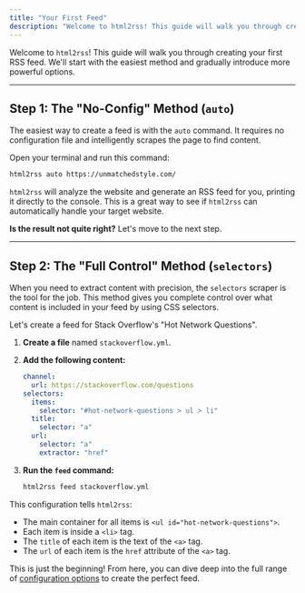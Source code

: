 ```yaml
---
title: "Your First Feed"
description: "Welcome to html2rss! This guide will walk you through creating your first RSS feed."
---
```


Welcome to `html2rss`! This guide will walk you through creating your first RSS feed. We'll start with the easiest method and gradually introduce more powerful options.

---

## Step 1: The "No-Config" Method (`auto`)

The easiest way to create a feed is with the `auto` command. It requires no configuration file and intelligently scrapes the page to find content.

Open your terminal and run this command:

```bash
html2rss auto https://unmatchedstyle.com/
```

`html2rss` will analyze the website and generate an RSS feed for you, printing it directly to the console. This is a great way to see if `html2rss` can automatically handle your target website.

**Is the result not quite right?** Let's move to the next step.

---

## Step 2: The "Full Control" Method (`selectors`)

When you need to extract content with precision, the `selectors` scraper is the tool for the job. This method gives you complete control over what content is included in your feed by using CSS selectors.

Let's create a feed for Stack Overflow's "Hot Network Questions".

1.  **Create a file** named `stackoverflow.yml`.
2.  **Add the following content:**

    ```yaml
    channel:
      url: https://stackoverflow.com/questions
    selectors:
      items:
        selector: "#hot-network-questions > ul > li"
      title:
        selector: "a"
      url:
        selector: "a"
        extractor: "href"
    ```

3.  **Run the `feed` command:**

    ```bash
    html2rss feed stackoverflow.yml
    ```

This configuration tells `html2rss`:

- The main container for all items is `<ul id="hot-network-questions">`.
- Each item is inside a `<li>` tag.
- The `title` of each item is the text of the `<a>` tag.
- The `url` of each item is the `href` attribute of the `<a>` tag.

This is just the beginning! From here, you can dive deep into the full range of [configuration options](/ruby-gem/reference) to create the perfect feed.

